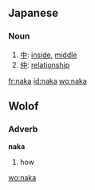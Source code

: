 ==Japanese==
===Noun===
{{ja-noun|r|hira=なか}}
#[[中]]: [[inside]], [[middle]]
#[[仲]]: [[relationship]]

[[fr:naka]]
[[id:naka]]
[[wo:naka]]

==Wolof==

===Adverb===
'''naka'''

# how

[[wo:naka]]